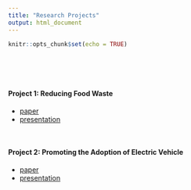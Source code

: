 ```yaml
---
title: "Research Projects"
output: html_document
---
```


```r
knitr::opts_chunk$set(echo = TRUE)
```

\
\
\

#### Project 1: Reducing Food Waste

- [paper](502_Final_Paper_Food_Waste.pdf)
- [presentation](502_Final_Presentation.pdf)

\

#### Project 2: Promoting the Adoption of Electric Vehicle

- [paper](503_Final_Paper_EV.pdf)
- [presentation](503_Final_Presentation.pdf)

